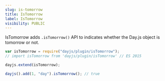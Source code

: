 ```yaml
---
slug: is-tomorrow
title: IsTomorrow
label: IsTomorrow
visibility: PUBLIC
---
```


IsTomorrow adds `.isTomorrow()` API to indicates whether the Day.js object is tomorrow or not.

```js
var isTomorrow = require("dayjs/plugin/isTomorrow");
// import isTomorrow from 'dayjs/plugin/isTomorrow' // ES 2015

dayjs.extend(isTomorrow);

dayjs().add(1, "day").isTomorrow(); // true
```